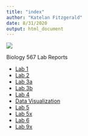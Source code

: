 ```yaml
---
title: "index"
author: "Katelan Fitzgerald"
date: 8/31/2020
output: html_document
---
```


![](IMG_8305.png)

Biology 567 Lab Reports

* [Lab 1](Labs-1-and-2/Lab1.html)
* [Lab 2](Labs-1-and-2/Lab2.html)
* [Lab 3a](Lab3/Lab3a.html)
* [Lab 3b](Lab3/Lab3b.html)
* [Lab 4](Lab4/Lab4.html)
* [Data Visualization](Data_Visualization_Revised.html)
* [Lab 5](Lab5.html)
* [Lab 5x](Lab5x.html)
* [Lab 6](Lab6.html)
* [Lab 9x](Lab9x.html)



